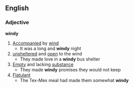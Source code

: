 ==English==
===Adjective===
'''windy'''
#[[Accompany|Accompanied]] by [[wind]]
#* It was a long and '''windy''' night
#[[unsheltered]] and [[open]] to the wind
#* They made love in a '''windy''' bus shelter
#[[Empty]] and lacking [[substance]]
#* They made '''windy''' promises they would not keep
#[[Flatulant]]
#* The Tex-Mex meal had made them somewhat '''windy'''